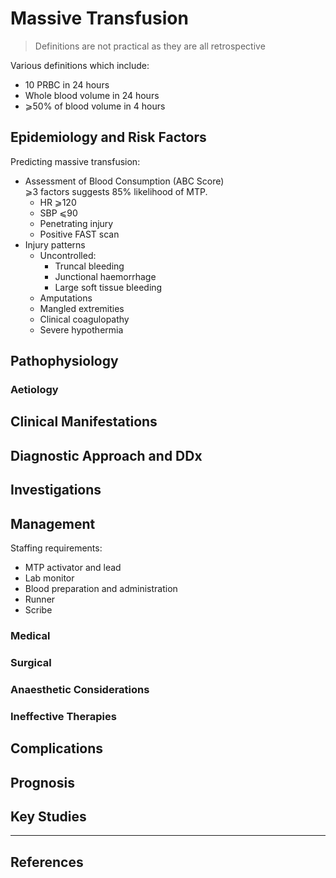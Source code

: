 # Massive Transfusion


> Definitions are not practical as they are all retrospective

Various definitions which include:

* 10 PRBC in 24 hours
* Whole blood volume in 24 hours
* ⩾50% of blood volume in 4 hours

## Epidemiology and Risk Factors

Predicting massive transfusion:

* Assessment of Blood Consumption (ABC Score)  
⩾3 factors suggests 85% likelihood of MTP.
	* HR ⩾120
	* SBP ⩽90
	* Penetrating injury
	* Positive FAST scan
* Injury patterns
	* Uncontrolled:
		* Truncal bleeding
		* Junctional haemorrhage
		* Large soft tissue bleeding
	* Amputations
	* Mangled extremities
	* Clinical coagulopathy
	* Severe hypothermia


## Pathophysiology

### Aetiology

## Clinical Manifestations

## Diagnostic Approach and DDx

## Investigations

## Management

Staffing requirements:

* MTP activator and lead
* Lab monitor
* Blood preparation and administration
* Runner
* Scribe


### Medical

### Surgical

### Anaesthetic Considerations

### Ineffective Therapies

## Complications

## Prognosis

## Key Studies


---

## References

